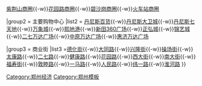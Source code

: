 {{Navbox
|name = 郑州商业
|title = 郑州商业
|above = 
|image =[[File:Shopping basket yellow.svg|50px]] 
|state = {{{state<includeonly>|collapsed</includeonly>}}}

|group1 = 主要商圈
|list1 = [[二七广场|二七商圈]]{{-w}}[[紫荆山 (郑州)|紫荆山商圈]]{{-w}}[[花园路 (郑州)|花园路商圈]]{{-w}}[[碧沙岗|碧沙岗商圈]]{{-w}}[[郑州站#火车站商圈|火车站商圈]]

|group2 = 主要购物中心
|list2 = [[丹尼斯百货]]{{-w}}[[丹尼斯大卫城]]{{-w}}[[丹尼斯七天地]]{{-w}}[[郑州万象城|万象城]]{{-w}}[[郑州熙地港|熙地港]]{{-w}}[[新田360广场]]{{-w}}[[正弘城]]{{-w}}[[锦艺城]]{{-w}}[[郑州二七万达广场|二七万达广场]]{{-w}}[[郑州中原万达广场|中原万达广场]]{{-w}}[[郑州惠济万达广场|惠济万达广场]]

|group3 = 商业街
|list3 =[[德化街]]{{-w}}[[大同路 (郑州)|大同路]]{{-w}}[[兴隆街 (郑州)|兴隆街]]{{-w}}[[操场街 (郑州)|操场街]]{{-w}}[[太康路]]{{-w}}[[二七路 (郑州市)|二七路]]{{-w}}[[健康路 (郑州)|健康路]]{{-w}}[[花园路 (郑州)|花园路]]{{-w}}[[西大街 (郑州)|西大街]]{{-w}}[[南大街 (郑州)|南大街]]{{-w}}[[福寿街 (郑州)|福寿街]]{{-w}}[[敦睦路]]{{-w}}[[一马路 (郑州)|一马路]]{{-w}}[[人民路 (郑州)|人民路]]{{-w}}[[纬一路 (郑州)|纬一路]]{{-w}}[[淮河路 (郑州)|淮河路]] 
}}
<noinclude>
[[Category:郑州经济]]
[[Category:郑州模板]]
</noinclude>